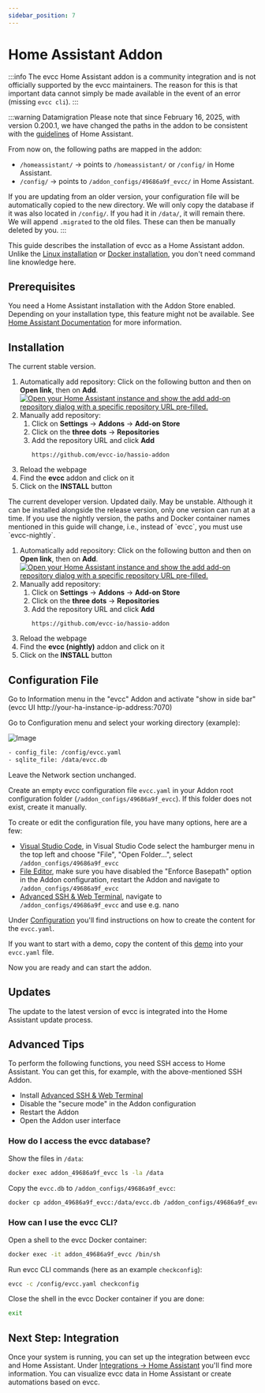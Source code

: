 ```yaml
---
sidebar_position: 7
---
```



# Home Assistant Addon

:::info
The evcc Home Assistant addon is a community integration and is not officially supported by the evcc maintainers.
The reason for this is that important data cannot simply be made available in the event of an error (missing `evcc cli`).
:::

:::warning Datamigration
Please note that since February 16, 2025, with version 0.200.1, we have changed the paths in the addon to be consistent with the [guidelines](https://developers.home-assistant.io/blog/2023/11/06/public-addon-config/) of Home Assistant.

From now on, the following paths are mapped in the addon:

- `/homeassistant/` -> points to `/homeassistant/` or `/config/` in Home Assistant.
- `/config/` -> points to `/addon_configs/49686a9f_evcc/` in Home Assistant.

If you are updating from an older version, your configuration file will be automatically copied to the new directory.
We will only copy the database if it was also located in `/config/`. If you had it in `/data/`, it will remain there.
We will append `.migrated` to the old files. These can then be manually deleted by you.
:::

This guide describes the installation of evcc as a Home Assistant addon.
Unlike the [Linux installation](./linux) or [Docker installation](./docker), you don't need command line knowledge here.

## Prerequisites

You need a Home Assistant installation with the Addon Store enabled.
Depending on your installation type, this feature might not be available.
See [Home Assistant Documentation](https://www.home-assistant.io/installation/#advanced-installation-methods) for more information.

## Installation

<Tabs groupId="release-type">
  <TabItem value="Release" label="Release" default>
  The current stable version.

  1. Automatically add repository: Click on the following button and then on **Open link**, then on **Add**.
  [![Open your Home Assistant instance and show the add add-on repository dialog with a specific repository URL pre-filled.](https://my.home-assistant.io/badges/supervisor_add_addon_repository.svg)](https://my.home-assistant.io/redirect/supervisor_add_addon_repository/?repository_url=https%3A%2F%2Fgithub.com%2Fevcc%2Fhassio-addon)
  2. Manually add repository:
     1. Click on **Settings** → **Addons** → **Add-on Store**
     2. Click on the **three dots** → **Repositories**
     3. Add the repository URL and click **Add**
         ```
         https://github.com/evcc-io/hassio-addon
         ```
  3. Reload the webpage
  4. Find the **evcc** addon and click on it
  5. Click on the **INSTALL** button

  </TabItem>
  <TabItem value="Nightly" label="Nightly">
  The current developer version. Updated daily. May be unstable.
  Although it can be installed alongside the release version, only one version can run at a time.
  If you use the nightly version, the paths and Docker container names mentioned in this guide will change, i.e., instead of `evcc`, you must use `evcc-nightly`.

  1. Automatically add repository: Click on the following button and then on **Open link**, then on **Add**.
  [![Open your Home Assistant instance and show the add add-on repository dialog with a specific repository URL pre-filled.](https://my.home-assistant.io/badges/supervisor_add_addon_repository.svg)](https://my.home-assistant.io/redirect/supervisor_add_addon_repository/?repository_url=https%3A%2F%2Fgithub.com%2Fevcc%2Fhassio-addon)
  2. Manually add repository:
     1. Click on **Settings** → **Addons** → **Add-on Store**
     2. Click on the **three dots** → **Repositories**
     3. Add the repository URL and click **Add**
         ```
         https://github.com/evcc-io/hassio-addon
         ```
  3. Reload the webpage
  4. Find the **evcc (nightly)** addon and click on it
  5. Click on the **INSTALL** button

  </TabItem>
</Tabs>

## Configuration File

Go to Information menu in the "evcc" Addon and activate "show in side bar" (evcc UI http://your-ha-instance-ip-address:7070)

Go to Configuration menu and select your working directory (example):

![Image](screenshots/ha_configuration_ui.webp)

```sh
- config_file: /config/evcc.yaml
- sqlite_file: /data/evcc.db
```

Leave the Network section unchanged.

Create an empty evcc configuration file `evcc.yaml` in your Addon root configuration folder (`/addon_configs/49686a9f_evcc`).
If this folder does not exist, create it manually.

To create or edit the configuration file, you have many options, here are a few:
- [Visual Studio Code](https://github.com/hassio-addons/addon-vscode), in Visual Studio Code select the hamburger menu in the top left and choose "File", "Open Folder...", select `/addon_configs/49686a9f_evcc`
- [File Editor](https://github.com/home-assistant/addons/tree/master/configurator), make sure you have disabled the "Enforce Basepath" option in the Addon configuration, restart the Addon and navigate to `/addon_configs/49686a9f_evcc`
- [Advanced SSH & Web Terminal](https://github.com/hassio-addons/addon-ssh), navigate to `/addon_configs/49686a9f_evcc` and use e.g. nano

Under [Configuration](./configuration) you'll find instructions on how to create the content for the `evcc.yaml`.

If you want to start with a demo, copy the content of this [demo](https://github.com/evcc-io/evcc/blob/master/cmd/demo.yaml) into your `evcc.yaml` file.

Now you are ready and can start the addon.

## Updates

The update to the latest version of evcc is integrated into the Home Assistant update process.

## Advanced Tips

To perform the following functions, you need SSH access to Home Assistant. You can get this, for example, with the above-mentioned SSH Addon.

- Install [Advanced SSH & Web Terminal](https://github.com/hassio-addons/addon-ssh)
- Disable the "secure mode" in the Addon configuration
- Restart the Addon
- Open the Addon user interface

### How do I access the evcc database?

Show the files in `/data`:
```sh
docker exec addon_49686a9f_evcc ls -la /data
```

Copy the `evcc.db` to `/addon_configs/49686a9f_evcc`:
```sh
docker cp addon_49686a9f_evcc:/data/evcc.db /addon_configs/49686a9f_evcc/
```

### How can I use the evcc CLI?

Open a shell to the evcc Docker container:
```sh
docker exec -it addon_49686a9f_evcc /bin/sh
```

Run evcc CLI commands (here as an example `checkconfig`):
```sh
evcc -c /config/evcc.yaml checkconfig
```

Close the shell in the evcc Docker container if you are done:
```sh
exit
```

## Next Step: Integration

Once your system is running, you can set up the integration between evcc and Home Assistant.
Under [Integrations → Home Assistant](../integrations/home-assistant) you'll find more information.
You can visualize evcc data in Home Assistant or create automations based on evcc.
